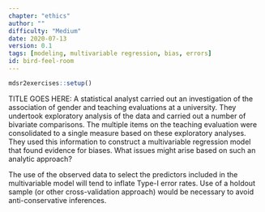 ```yaml
---
chapter: "ethics"
author: ""
difficulty: "Medium"
date: 2020-07-13 
version: 0.1
tags: [modeling, multivariable regression, bias, errors]
id: bird-feel-room
---
```


```r
mdsr2exercises::setup()
```

TITLE GOES HERE: A statistical analyst carried out an investigation of the association of gender and teaching evaluations at a university. They undertook exploratory analysis of the data and carried out a number of bivariate comparisons.  The multiple items on the teaching evaluation were consolidated to a single measure based on these exploratory analyses.  They used this information to construct a multivariable regression model that found evidence for biases.  What issues might arise based on such an analytic approach?

  <!--begin-answer-->
The use of the observed data to select the predictors included in the multivariable model will tend to inflate Type-I error rates.  Use of a holdout sample (or other cross-validation approach) would be necessary to avoid anti-conservative inferences.  
  <!--end-answer-->


